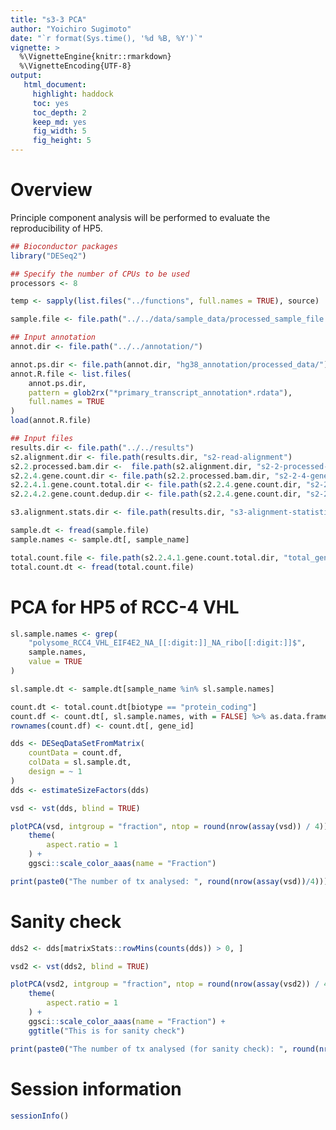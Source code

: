 ```yaml
---
title: "s3-3 PCA"
author: "Yoichiro Sugimoto"
date: "`r format(Sys.time(), '%d %B, %Y')`"
vignette: >
  %\VignetteEngine{knitr::rmarkdown}
  %\VignetteEncoding{UTF-8}
output:
   html_document:
     highlight: haddock
     toc: yes
     toc_depth: 2
     keep_md: yes
     fig_width: 5
     fig_height: 5
---
```



# Overview

Principle component analysis will be performed to evaluate the reproducibility of HP5.

```r

## Bioconductor packages
library("DESeq2")

## Specify the number of CPUs to be used
processors <- 8

temp <- sapply(list.files("../functions", full.names = TRUE), source)

```


```r

sample.file <- file.path("../../data/sample_data/processed_sample_file.csv")

## Input annotation
annot.dir <- file.path("../../annotation/")

annot.ps.dir <- file.path(annot.dir, "hg38_annotation/processed_data/")
annot.R.file <- list.files(
    annot.ps.dir,
    pattern = glob2rx("*primary_transcript_annotation*.rdata"),
    full.names = TRUE
)
load(annot.R.file)

## Input files
results.dir <- file.path("../../results")
s2.alignment.dir <- file.path(results.dir, "s2-read-alignment")
s2.2.processed.bam.dir <-  file.path(s2.alignment.dir, "s2-2-processed-data")
s2.2.4.gene.count.dir <- file.path(s2.2.processed.bam.dir, "s2-2-4-gene-count")
s2.2.4.1.gene.count.total.dir <- file.path(s2.2.4.gene.count.dir, "s2-2-4-1-gene-count-total")
s2.2.4.2.gene.count.dedup.dir <- file.path(s2.2.4.gene.count.dir, "s2-2-4-2-gene-count-dedup")

s3.alignment.stats.dir <- file.path(results.dir, "s3-alignment-statistics")

```


```r

sample.dt <- fread(sample.file)
sample.names <- sample.dt[, sample_name]

total.count.file <- file.path(s2.2.4.1.gene.count.total.dir, "total_gene_count_table.csv")
total.count.dt <- fread(total.count.file)

```


# PCA for HP5 of RCC-4 VHL


```r

sl.sample.names <- grep(
    "polysome_RCC4_VHL_EIF4E2_NA_[[:digit:]]_NA_ribo[[:digit:]]$",
    sample.names,
    value = TRUE
)

sl.sample.dt <- sample.dt[sample_name %in% sl.sample.names]

count.dt <- total.count.dt[biotype == "protein_coding"]
count.df <- count.dt[, sl.sample.names, with = FALSE] %>% as.data.frame
rownames(count.df) <- count.dt[, gene_id]

dds <- DESeqDataSetFromMatrix(
    countData = count.df,
    colData = sl.sample.dt,
    design = ~ 1
)
dds <- estimateSizeFactors(dds)

vsd <- vst(dds, blind = TRUE)

plotPCA(vsd, intgroup = "fraction", ntop = round(nrow(assay(vsd)) / 4)) +
    theme(
        aspect.ratio = 1
    ) +
    ggsci::scale_color_aaas(name = "Fraction")

print(paste0("The number of tx analysed: ", round(nrow(assay(vsd))/4)))


```

# Sanity check


```r


dds2 <- dds[matrixStats::rowMins(counts(dds)) > 0, ]

vsd2 <- vst(dds2, blind = TRUE)

plotPCA(vsd2, intgroup = "fraction", ntop = round(nrow(assay(vsd2)) / 4)) +
    theme(
        aspect.ratio = 1
    ) +
    ggsci::scale_color_aaas(name = "Fraction") +
    ggtitle("This is for sanity check")

print(paste0("The number of tx analysed (for sanity check): ", round(nrow(assay(vsd2))/4)))


```



# Session information


```r

sessionInfo()

```



